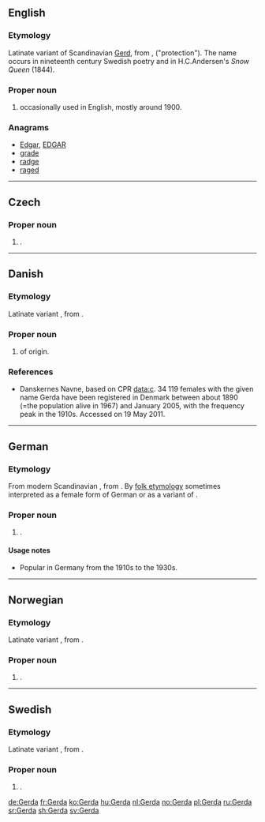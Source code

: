==English==

===Etymology===
Latinate variant of Scandinavian [[Gerd]], from {{etyl|non|en}} {{m|non|Gerðr}}, {{m|non|garðr}} ("protection"). The name occurs in nineteenth century Swedish poetry and in H.C.Andersen's ''Snow Queen'' (1844).

===Proper noun===
{{en-proper noun}}

# {{given name|female|from=Germanic}} occasionally used in English, mostly around 1900.

===Anagrams===
* [[Edgar#English|Edgar]], [[EDGAR#English|EDGAR]]
* [[grade#English|grade]]
* [[radge#English|radge]]
* [[raged#English|raged]]

----

==Czech==

===Proper noun===
{{cs-proper noun|g=f}}

# {{given name|female|lang=cs}}.

----

==Danish==

===Etymology===
Latinate variant {{m|da|Gerd}}, from {{etyl|non|da}} {{m|non|Gerðr}}.

===Proper noun===
{{head|da|proper noun}}

# {{given name|female|lang=da}} of {{etyl|non|da}} origin.

===References===
* [http://www.danskernesnavne.navneforskning.ku.dk/ ] Danskernes Navne, based on CPR data:c. 34 119 females with the given name Gerda have been registered in Denmark between about 1890 (=the population alive in 1967) and January 2005, with the frequency peak in the 1910s. Accessed on 19 May 2011.

----

==German==

===Etymology===
From modern Scandinavian {{m|da|Gerda}}, from {{etyl|non|de}} {{m|non|Gerðr}}. By [[folk etymology]] sometimes interpreted as a female form of German {{m|de|Gerd}} or as a variant of {{m|de|Gertrud}}.

===Proper noun===
{{head|de|proper noun}}

# {{given name|female|lang=de}}.

====Usage notes====
* Popular in Germany from the 1910s to the 1930s.

----

==Norwegian==

===Etymology===
Latinate variant {{m|no|Gerd}}, from {{etyl|non|no}} {{m|non|Gerðr}}.

===Proper noun===
{{head|no|proper noun}}

# {{given name|female|lang=no}}.

----

==Swedish==

===Etymology===
Latinate variant {{m|sv|Gerd}}, from {{etyl|non|sv}} {{m|non|Gerðr}}.

===Proper noun===
{{head|sv|proper noun}}

# {{given name|female|lang=sv}}.

[[de:Gerda]]
[[fr:Gerda]]
[[ko:Gerda]]
[[hu:Gerda]]
[[nl:Gerda]]
[[no:Gerda]]
[[pl:Gerda]]
[[ru:Gerda]]
[[sr:Gerda]]
[[sh:Gerda]]
[[sv:Gerda]]
